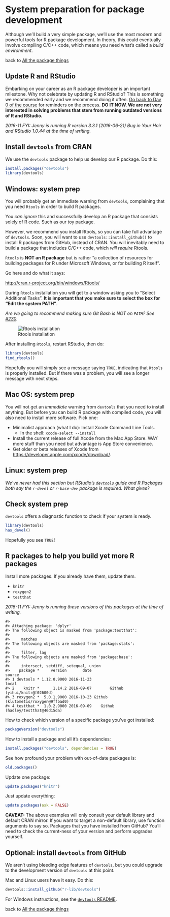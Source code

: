 # System preparation for package development {#system-prep}

Although we'll build a very simple package, we'll use the most modern and powerful tools for R package development. In theory, this could eventually involve compiling C/C++ code, which means you need what's called a *build environment*.

back to [All the package things](packages00_index.html)

## Update R and RStudio

Embarking on your career as an R package developer is an important milestone. Why not celebrate by updating R and RStudio? This is something we recommended early and we recommend doing it often. [Go back to Day 0 of the course](block000_r-rstudio-install.html#r-and-rstudio) for reminders on the process. **DO IT NOW. We are not very interested in solving problems that stem from running outdated versions of R and RStudio.**

*2016-11 FYI: Jenny is running R version 3.3.1 (2016-06-21) Bug in Your Hair and RStudio 1.0.44 at the time of writing.*

## Install `devtools` from CRAN

We use the `devtools` package to help us develop our R package. Do this:

``` r
install.packages("devtools")
library(devtools)
```

## Windows: system prep

You will probably get an immediate warning from `devtools`, complaining that you need `Rtools` in order to build R packages.

You *can ignore* this and successfully develop an R package that consists solely of R code. Such as our toy package.

However, we recommend you install Rtools, so you can take full advantage of `devtools`. Soon, you will want to use `devtools::install_github()` to install R packages from GitHub, instead of CRAN. You will inevitably need to build a package that includes C/C++ code, which *will require* Rtools.

`Rtools` is __NOT an R package__ but is rather "a collection of resources for building packages for R under Microsoft Windows, or for building R itself".

Go here and do what it says:

<http://cran.r-project.org/bin/windows/Rtools/>

During `Rtools` installation you will get to a window asking you to "Select Additional Tasks". **It is important that you make sure to select the box for "Edit the system PATH"**.

*Are we going to recommend making sure Git Bash is NOT on `PATH`? See [#230](https://github.com/STAT545-UBC/Discussion/issues/230#issuecomment-155236031).*

![Rtools installation](img/rtools-install.png)

After installing `Rtools`, restart RStudio, then do:

``` r
library(devtools)
find_rtools()
```

Hopefully you will simply see a message saying `TRUE`, indicating that `Rtools` is properly installed. But if there was a problem, you will see a longer message with next steps.

## Mac OS: system prep

You will not get an *immediate* warning from `devtools` that you need to install anything. But before you can build R package with compiled code, you will also need to install more software. Pick one:

  * Minimalist approach (what I do): Install Xcode Command Line Tools.
    - In the shell: `xcode-select --install`
  * Install the current release of full Xcode from the Mac App Store. WAY more stuff than you need but advantage is App Store convenience.
  * Get older or beta releases of Xcode from <https://developer.apple.com/xcode/download/>.
  
## Linux: system prep

*We've never had this section but [RStudio's `devtools` guide](https://www.rstudio.com/products/rpackages/devtools/) and [R Packages](http://r-pkgs.had.co.nz/intro.html#intro-get) both say the `r-devel` or `r-base-dev` package is required. What gives?*

## Check system prep

`devtools` offers a diagnostic function to check if your system is ready.

``` r
library(devtools)
has_devel()
```

Hopefully you see `TRUE`!

## R packages to help you build yet more R packages

Install more packages. If you already have them, update them.

  * `knitr`
  * `roxygen2`
  * `testthat`

*2016-11 FYI: Jenny is running these versions of this packages at the time of writing.*


```
#> 
#> Attaching package: 'dplyr'
#> The following object is masked from 'package:testthat':
#> 
#>     matches
#> The following objects are masked from 'package:stats':
#> 
#>     filter, lag
#> The following objects are masked from 'package:base':
#> 
#>     intersect, setdiff, setequal, union
#>    package *     version       date                              source
#> 1 devtools * 1.12.0.9000 2016-11-23                               local
#> 2    knitr *      1.14.2 2016-09-07        Github (yihui/knitr@f02600d)
#> 3 roxygen2 *  5.0.1.9000 2016-10-23 Github (klutometis/roxygen@9ffbad0)
#> 4 testthat *  1.0.2.9000 2016-09-09    Github (hadley/testthat@46d15da)
```

How to check which version of a specific package you've got installed:

``` r
packageVersion("devtools")
```

How to install a package and all it's dependencies:

``` r
install.packages("devtools", dependencies = TRUE)
```

See how profound your problem with out-of-date packages is:

``` r
old.packages()
```

Update one package:

``` r
update.packages("knitr")
```

Just update everything:

``` r
update.packages(ask = FALSE)
```
        
__CAVEAT:__ The above examples will only consult your default library and default CRAN mirror. If you want to target a non-default library, use function arguments to say so. Packages that you have installed from GitHub? You'll need to check the current-ness of your version and perform upgrades yourself.

## Optional: install `devtools` from GitHub

We aren't using bleeding edge features of `devtools`, but you could upgrade to the development version of `devtools` at this point.

Mac and Linux users have it easy. Do this:

``` r
devtools::install_github("r-lib/devtools")
```

For Windows instructions, see the [`devtools` README](https://github.com/hadley/devtools).

back to [All the package things](packages00_index.html)
